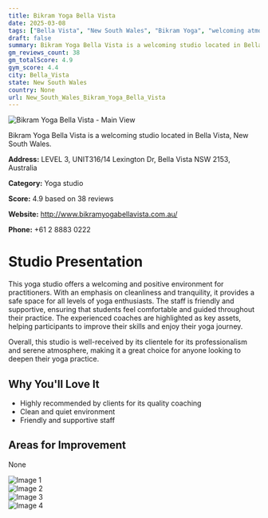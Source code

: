 ```yaml
---
title: Bikram Yoga Bella Vista
date: 2025-03-08
tags: ["Bella Vista", "New South Wales", "Bikram Yoga", "welcoming atmosphere", "cleanliness", "Bella Vista"]  
draft: false
summary: Bikram Yoga Bella Vista is a welcoming studio located in Bella Vista, New South Wales.
gm_reviews_count: 38
gm_totalScore: 4.9
gym_score: 4.4
city: Bella_Vista
state: New South Wales
country: None
url: New_South_Wales_Bikram_Yoga_Bella_Vista
---
```


<div className="aspect-[16/9] relative my-8">
  <img 
    src="https://lh5.googleusercontent.com/p/AF1QipPqyYqWM18mETCu4OiQYXXTMiahI1xgfKbL2wkR=w1920-h1080-k-no"
    alt="Bikram Yoga Bella Vista - Main View"
    className="object-cover absolute inset-0 w-full h-full rounded-lg"
  />
</div>

Bikram Yoga Bella Vista is a welcoming studio located in Bella Vista, New South Wales.

**Address:** LEVEL 3, UNIT316/14 Lexington Dr, Bella Vista NSW 2153, Australia

**Category:** Yoga studio

**Score:** 4.9 based on 38 reviews

**Website:** http://www.bikramyogabellavista.com.au/

**Phone:** +61 2 8883 0222

# Studio Presentation

This yoga studio offers a welcoming and positive environment for practitioners. With an emphasis on cleanliness and tranquility, it provides a safe space for all levels of yoga enthusiasts. The staff is friendly and supportive, ensuring that students feel comfortable and guided throughout their practice. The experienced coaches are highlighted as key assets, helping participants to improve their skills and enjoy their yoga journey.

Overall, this studio is well-received by its clientele for its professionalism and serene atmosphere, making it a great choice for anyone looking to deepen their yoga practice.

## Why You'll Love It

- Highly recommended by clients for its quality coaching
- Clean and quiet environment
- Friendly and supportive staff

## Areas for Improvement

None

<div className="grid grid-cols-1 xl:grid-cols-2 gap-4 my-8">
<div className="aspect-[4/3] relative"><img src="https://lh5.googleusercontent.com/p/AF1QipMPuqTN7P8eo7_Cb0UdK4aIOEDSumJdrgF5LhWE=w1920-h1080-k-no" alt="Image 1" className="object-cover absolute inset-0 w-full h-full rounded-lg" /></div>
<div className="aspect-[4/3] relative"><img src="https://lh5.googleusercontent.com/p/AF1QipMq-Y9n2YVmMS_QEonGrxsJOf3SJeIRY1s2y3eP=w1920-h1080-k-no" alt="Image 2" className="object-cover absolute inset-0 w-full h-full rounded-lg" /></div>
<div className="aspect-[4/3] relative"><img src="https://lh5.googleusercontent.com/p/AF1QipMCt78UOMULTcgVTPePg5US-qm_xphhxPJY-JqU=w1920-h1080-k-no" alt="Image 3" className="object-cover absolute inset-0 w-full h-full rounded-lg" /></div>
<div className="aspect-[4/3] relative"><img src="https://lh5.googleusercontent.com/p/AF1QipN4P-klX13iFAJ53AiBSSYvG8136hRNH7VkIzvT=w1920-h1080-k-no" alt="Image 4" className="object-cover absolute inset-0 w-full h-full rounded-lg" /></div>
</div>